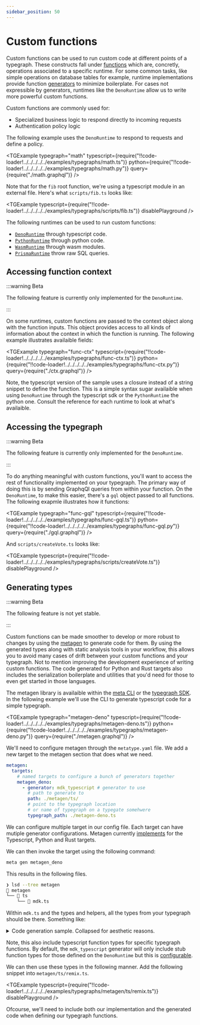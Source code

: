 ```yaml
---
sidebar_position: 50
---
```



# Custom functions

Custom functions can be used to run custom code at different points of a typegraph. These constructs fall under [functions](/docs/concepts/mental-model#functions) which are, concretly, operations associated to a specific runtime. For some common tasks, like simple operations on database tables for example, runtime implementations provide function [generators](/docs/reference/runtimes/prisma#generators) to minimize boilerplate. For cases not expressible by generators, runtimes like the `DenoRuntime` allow us to write more powerful custom functions.

Custom functions are commonly used for:

- Specialized business logic to respond directly to incoming requests
- Authentication policy logic

The following example uses the `DenoRuntime` to respond to requests and define a policy.

<TGExample
  typegraph="math"
  typescript={require("!!code-loader!../../../../../examples/typegraphs/math.ts")}
  python={require("!!code-loader!../../../../../examples/typegraphs/math.py")}
  query={require("./math.graphql")}
/>

Note that for the `fib` root function, we're using a typescript module in an external file. Here's what `scripts/fib.ts` looks like:

<TGExample
  typescript={require("!!code-loader!../../../../../examples/typegraphs/scripts/fib.ts")}
  disablePlayground
/>

The following runtimes can be used to run custom functions:

- [`DenoRuntime`](/docs/reference/runtimes/deno/) through typescript code.
- [`PythonRuntime`](/docs/reference/runtimes/python/) through python code.
- [`WasmRuntime`](/docs/reference/runtimes/wasm/) through wasm modules.
- [`PrismaRuntime`](/docs/reference/runtimes/prisma/) throw raw SQL queries.

## Accessing function context

:::warning Beta

The following feature is currently only implemented for the `DenoRuntime`.

:::

On some runtimes, custom functions are passed to the context object along with the function inputs. This object provides access to all kinds of information about the context in which the function is running. The following example illustrates availaible fields:

<TGExample
  typegraph="func-ctx"
  typescript={require("!!code-loader!../../../../../examples/typegraphs/func-ctx.ts")}
  python={require("!!code-loader!../../../../../examples/typegraphs/func-ctx.py")}
  query={require("./ctx.graphql")}
/>

Note, the typescript version of the sample uses a closure instead of a string snippet to define the function. This is a simple syntax sugar availaible when using `DenoRuntime` through the typescript sdk or the `PythonRuntime` the python one. Consult the reference for each runtime to look at what's availaible.

## Accessing the typegraph

:::warning Beta

The following feature is currently only implemented for the `DenoRuntime`.

:::

To do anything meaningful with custom functions, you'll want to access the rest of functionality implemented on your typegraph. The primary way of doing this is by sending GraphqQl queries from within your function. On the `DenoRuntime`, to make this easier, there's a `gql` object passed to all functions. The following exapmle illustrates how it functions:

<TGExample
  typegraph="func-gql"
  typescript={require("!!code-loader!../../../../../examples/typegraphs/func-gql.ts")}
  python={require("!!code-loader!../../../../../examples/typegraphs/func-gql.py")}
  query={require("./gql.graphql")}
/>

And `scripts/createVote.ts` looks like:

<TGExample
  typescript={require("!!code-loader!../../../../../examples/typegraphs/scripts/createVote.ts")}
  disablePlayground
/>
## Generating types

:::warning Beta

The following feature is not yet stable.

:::

Custom functions can be made smoother to develop or more robust to changes by using the [metagen](/docs/reference/metagen) to generate code for them. By using the generated types along with static analysis tools in your workflow, this allows you to avoid many cases of drift between your custom functions and your typegraph. Not to mention improving the development experience of writing custom functions. The code generated for Python and Rust targets also includes the serialization boilerplate and utilities that you'd need for those to even get started in those languages.

The metagen library is availaible within the [meta CLI](/docs/reference/meta-cli) or the [typegraph SDK](/docs/reference/typegraph#sdks). In the following example we'll use the CLI to generate typescript code for a simple typegraph.

<TGExample
  typegraph="metagen-deno"
  typescript={require("!!code-loader!../../../../../examples/typegraphs/metagen-deno.ts")}
  python={require("!!code-loader!../../../../../examples/typegraphs/metagen-deno.py")}
  query={require("./metagen.graphql")}
/>

We'll need to configure metagen through the `metatype.yaml` file. We add a new target to the metagen section that does what we need.

```yaml
metagen:
  targets:
    # named targets to configure a bunch of generators together
    metagen_deno:
      - generator: mdk_typescript # generator to use
        # path to generate to
        path: ./metagen/ts/
        # point to the typegraph location
        # or name of typegraph on a typegate somehwere
        typegraph_path: ./metagen-deno.ts
```

We can configure multiple target in our config file. Each target can have mutiple generator configurations. Metagen currently [implements](/docs/reference/metagen) for the Typescript, Python and Rust targets.

We can then invoke the target using the following command:

```bash
meta gen metagen_deno
```

This results in the following files.

```bash
❯ lsd --tree metagen
 metagen
└──  ts
    └──  mdk.ts
```

Within `mdk.ts` and the types and helpers, all the types from your typegraph should be there. Something like:

<details>

<summary>Code generation sample. Collapsed for aesthetic reasons.</summary>

<TGExample
  typescript={require("!!code-loader!../../../../../examples/typegraphs/metagen/ts/mdk.ts")}
  disablePlayground
/>

</details>

Note, this also include typescript function types for specific typegraph functions. By default, the `mdk_typescript` generator will only include stub function types for those defined on the `DenoRuntime` but this is [configurable](/docs/reference/metagen#mdk_typescript).

We can then use these types in the following manner. Add the following snippet into `metagen/ts/remix.ts`.

<TGExample
  typescript={require("!!code-loader!../../../../../examples/typegraphs/metagen/ts/remix.ts")}
  disablePlayground
/>

Ofcourse, we'll need to include both our implementation and the generated code when defining our typegraph functions.
